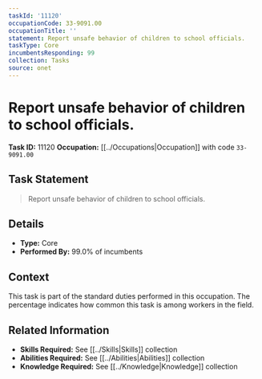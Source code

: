 ```yaml
---
taskId: '11120'
occupationCode: 33-9091.00
occupationTitle: ''
statement: Report unsafe behavior of children to school officials.
taskType: Core
incumbentsResponding: 99
collection: Tasks
source: onet
---
```

# Report unsafe behavior of children to school officials.

**Task ID:** 11120
**Occupation:** [[../Occupations|Occupation]] with code `33-9091.00`

## Task Statement

> Report unsafe behavior of children to school officials.

## Details

- **Type:** Core
- **Performed By:** 99.0% of incumbents

## Context

This task is part of the standard duties performed in this occupation. The percentage indicates how common this task is among workers in the field.

## Related Information

- **Skills Required:** See [[../Skills|Skills]] collection
- **Abilities Required:** See [[../Abilities|Abilities]] collection
- **Knowledge Required:** See [[../Knowledge|Knowledge]] collection

